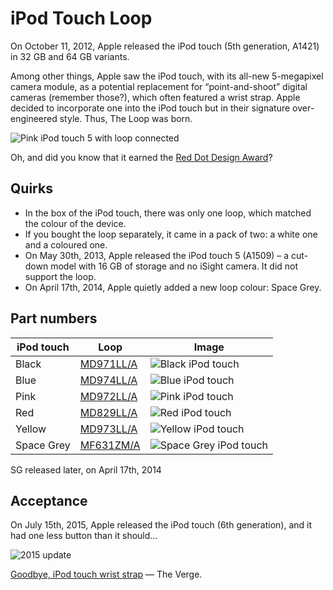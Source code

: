 

# iPod Touch Loop

On October 11, 2012, Apple released the iPod touch (5th generation, A1421) in 32 GB and 64 GB variants.

Among other things, Apple saw the iPod touch, with its all-new 5-megapixel camera module, as a potential replacement for “point-and-shoot” digital cameras (remember those?), which often featured a wrist strap. Apple decided to incorporate one into the iPod touch but in their signature over-engineered style. Thus, The Loop was born.

![Pink iPod touch 5 with loop connected](/assets/2012_loop.webp)

Oh, and did you know that it earned the [Red Dot Design Award](https://www.red-dot.org/project/ipod-touch-loop-7740)?

## Quirks

- In the box of the iPod touch, there was only one loop, which matched the colour of the device.
- If you bought the loop separately, it came in a pack of two: a white one and a coloured one.
- On May 30th, 2013, Apple released the iPod touch 5 (A1509) – a cut-down model with 16 GB of storage and no iSight camera. It did not support the loop.
- On April 17th, 2014, Apple quietly added a new loop colour: Space Grey.

## Part numbers

| iPod touch | Loop | Image |
| --- | --- | --- |
| Black | [MD971<wbr/>LL/A](/ipod_touch/MD971) | ![Black iPod touch](/everyphone/MD971.png) |
| Blue | [MD974<wbr/>LL/A](/ipod_touch/MD974) | ![Blue iPod touch](/everyphone/MD974.png) |
| Pink | [MD972<wbr/>LL/A](/ipod_touch/MD972) | ![Pink iPod touch](/everyphone/MD972.png) |
| Red | [MD829<wbr/>LL/A](/ipod_touch/MD829) | ![Red iPod touch](/everyphone/MD829.png) |
| Yellow | [MD973<wbr/>LL/A](/ipod_touch/MD973) | ![Yellow iPod touch](/everyphone/MD973.png) |
| Space Grey | [MF631<wbr/>ZM/A](/ipod_touch/MF631) | ![Space Grey iPod touch](/everyphone/MF631.png) |

SG released later, on April 17th, 2014

## Acceptance

On July 15th, 2015, Apple released the iPod touch (6th generation), and it had one less button than it should…

![2015 update](/assets/2012_ipod.webp)

[Goodbye, iPod touch wrist strap](https://www.theverge.com/2015/7/15/8970423/ipod-touch-loop-design-over) — The Verge.
